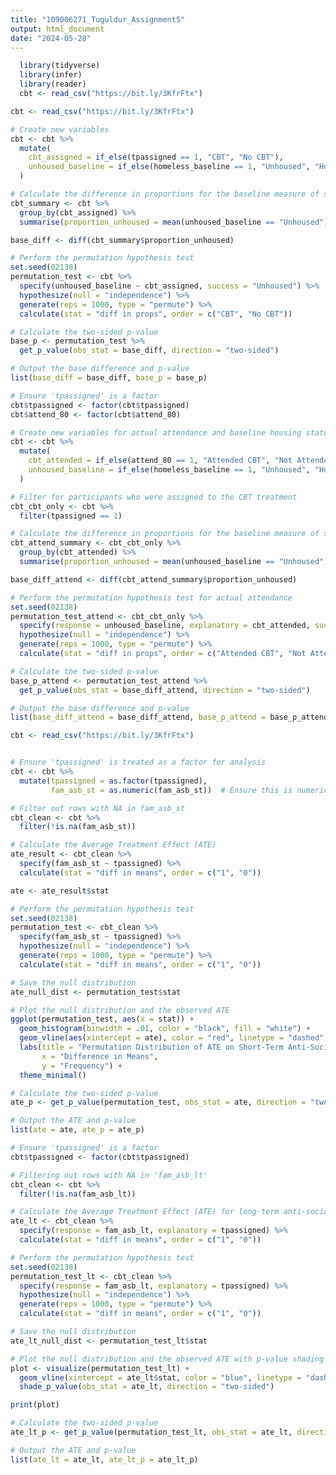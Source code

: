 ```yaml
---
title: "109006271_Tuguldur_Assignment5"
output: html_document
date: "2024-05-28"
---
```


```r
  library(tidyverse)
  library(infer)
  library(reader)
  cbt <- read_csv("https://bit.ly/3KfrFtx")
```

```r

cbt <- read_csv("https://bit.ly/3KfrFtx")

# Create new variables
cbt <- cbt %>%
  mutate(
    cbt_assigned = if_else(tpassigned == 1, "CBT", "No CBT"),
    unhoused_baseline = if_else(homeless_baseline == 1, "Unhoused", "Housed")
  )

# Calculate the difference in proportions for the baseline measure of sleeping on the streets
cbt_summary <- cbt %>%
  group_by(cbt_assigned) %>%
  summarise(proportion_unhoused = mean(unhoused_baseline == "Unhoused"))

base_diff <- diff(cbt_summary$proportion_unhoused)

# Perform the permutation hypothesis test
set.seed(02138)
permutation_test <- cbt %>%
  specify(unhoused_baseline ~ cbt_assigned, success = "Unhoused") %>%
  hypothesize(null = "independence") %>%
  generate(reps = 1000, type = "permute") %>%
  calculate(stat = "diff in props", order = c("CBT", "No CBT"))

# Calculate the two-sided p-value
base_p <- permutation_test %>%
  get_p_value(obs_stat = base_diff, direction = "two-sided")

# Output the base difference and p-value
list(base_diff = base_diff, base_p = base_p)
```

```r
# Ensure 'tpassigned' is a factor
cbt$tpassigned <- factor(cbt$tpassigned)
cbt$attend_80 <- factor(cbt$attend_80)

# Create new variables for actual attendance and baseline housing status
cbt <- cbt %>%
  mutate(
    cbt_attended = if_else(attend_80 == 1, "Attended CBT", "Not Attended"),
    unhoused_baseline = if_else(homeless_baseline == 1, "Unhoused", "Housed")
  )

# Filter for participants who were assigned to the CBT treatment
cbt_cbt_only <- cbt %>%
  filter(tpassigned == 1)

# Calculate the difference in proportions for the baseline measure of sleeping on the streets
cbt_attend_summary <- cbt_cbt_only %>%
  group_by(cbt_attended) %>%
  summarise(proportion_unhoused = mean(unhoused_baseline == "Unhoused"))

base_diff_attend <- diff(cbt_attend_summary$proportion_unhoused)

# Perform the permutation hypothesis test for actual attendance
set.seed(02138)
permutation_test_attend <- cbt_cbt_only %>%
  specify(response = unhoused_baseline, explanatory = cbt_attended, success = "Unhoused") %>%
  hypothesize(null = "independence") %>%
  generate(reps = 1000, type = "permute") %>%
  calculate(stat = "diff in props", order = c("Attended CBT", "Not Attended"))

# Calculate the two-sided p-value
base_p_attend <- permutation_test_attend %>%
  get_p_value(obs_stat = base_diff_attend, direction = "two-sided")

# Output the base difference and p-value
list(base_diff_attend = base_diff_attend, base_p_attend = base_p_attend)
```

```r

cbt <- read_csv("https://bit.ly/3KfrFtx")


# Ensure 'tpassigned' is treated as a factor for analysis
cbt <- cbt %>%
  mutate(tpassigned = as.factor(tpassigned),
         fam_asb_st = as.numeric(fam_asb_st))  # Ensure this is numeric if not

# Filter out rows with NA in fam_asb_st
cbt_clean <- cbt %>% 
  filter(!is.na(fam_asb_st))

# Calculate the Average Treatment Effect (ATE)
ate_result <- cbt_clean %>%
  specify(fam_asb_st ~ tpassigned) %>%
  calculate(stat = "diff in means", order = c("1", "0"))

ate <- ate_result$stat

# Perform the permutation hypothesis test
set.seed(02138)
permutation_test <- cbt_clean %>%
  specify(fam_asb_st ~ tpassigned) %>%
  hypothesize(null = "independence") %>%
  generate(reps = 1000, type = "permute") %>%
  calculate(stat = "diff in means", order = c("1", "0"))

# Save the null distribution
ate_null_dist <- permutation_test$stat

# Plot the null distribution and the observed ATE
ggplot(permutation_test, aes(x = stat)) +
  geom_histogram(binwidth = .01, color = "black", fill = "white") +
  geom_vline(aes(xintercept = ate), color = "red", linetype = "dashed", linewidth = 1) +
  labs(title = "Permutation Distribution of ATE on Short-Term Anti-Social Behavior",
       x = "Difference in Means",
       y = "Frequency") +
  theme_minimal()

# Calculate the two-sided p-value
ate_p <- get_p_value(permutation_test, obs_stat = ate, direction = "two-sided")

# Output the ATE and p-value
list(ate = ate, ate_p = ate_p)

```

```r

# Ensure 'tpassigned' is a factor
cbt$tpassigned <- factor(cbt$tpassigned)

# Filtering out rows with NA in 'fam_asb_lt'
cbt_clean <- cbt %>% 
  filter(!is.na(fam_asb_lt))

# Calculate the Average Treatment Effect (ATE) for long-term anti-social behavior
ate_lt <- cbt_clean %>%
  specify(response = fam_asb_lt, explanatory = tpassigned) %>%
  calculate(stat = "diff in means", order = c("1", "0"))

# Perform the permutation hypothesis test
set.seed(02138)
permutation_test_lt <- cbt_clean %>%
  specify(response = fam_asb_lt, explanatory = tpassigned) %>%
  hypothesize(null = "independence") %>%
  generate(reps = 1000, type = "permute") %>%
  calculate(stat = "diff in means", order = c("1", "0"))

# Save the null distribution
ate_lt_null_dist <- permutation_test_lt$stat

# Plot the null distribution and the observed ATE with p-value shading
plot <- visualize(permutation_test_lt) +
  geom_vline(xintercept = ate_lt$stat, color = "blue", linetype = "dashed") +
  shade_p_value(obs_stat = ate_lt, direction = "two-sided")

print(plot)

# Calculate the two-sided p-value
ate_lt_p <- get_p_value(permutation_test_lt, obs_stat = ate_lt, direction = "two-sided")

# Output the ATE and p-value
list(ate_lt = ate_lt, ate_lt_p = ate_lt_p)

```
